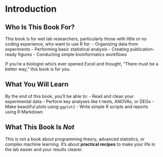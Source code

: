 # Introduction

## Who Is This Book For?

This book is for wet lab researchers, particularly those with little or no coding experience, who want to use R for:
- Organizing data from experiments
- Performing basic statistical analysis
- Creating publication-ready figures
- Conducting simple bioinformatics workflows

If you're a biologist who’s ever opened Excel and thought, "There must be a better way," this book is for you.

## What You Will Learn

By the end of this book, you’ll be able to:
- Read and clean your experimental data
- Perform key analyses like t-tests, ANOVAs, or DEGs
- Make beautiful plots using `ggplot2`
- Write simple R scripts and reports using R Markdown

## What This Book Is *Not*

This is not a book about programming theory, advanced statistics, or complex machine learning. It’s about **practical recipes** to make your life in the lab easier and your results clearer.

